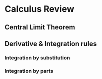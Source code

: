 # Calculus Review

## Central Limit Theorem

## Derivative & Integration rules

### Integration by substitution

### Integration by parts

